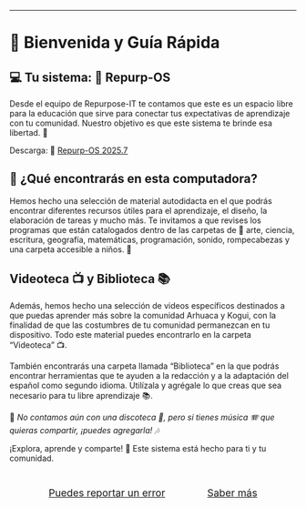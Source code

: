 
---


# 👋 Bienvenida y Guía Rápida


## 💻 Tu sistema: 🐧 Repurp-OS

Desde el equipo de Repurpose-IT te contamos que este es un espacio libre para la educación que sirve para conectar tus expectativas de aprendizaje con tu comunidad. Nuestro objetivo es que este sistema te brinde esa libertad. 🌱

:::{.btn .btn-info .btn-lg}

Descarga: 📀 [Repurp-OS 2025.7](https://drive.google.com/file/d/1wiyr61uZ7kf3UDfuCDLGUfqZ6rUPI6KI/view?usp=sharing)

:::


## 🎁 ¿Qué encontrarás en esta computadora? 

Hemos hecho una selección de material autodidacta en el que podrás encontrar diferentes recursos útiles para el aprendizaje, el diseño, la elaboración de tareas y mucho más. Te invitamos a que revises los programas que están catalogados dentro de las carpetas de 🎨 arte, ciencia, escritura, geografía, matemáticas, programación, sonido, rompecabezas y una carpeta accesible a niños. 🧩

## Videoteca 📺 y Biblioteca 📚

Además, hemos hecho una selección de videos específicos destinados a que puedas aprender más sobre la comunidad Arhuaca y Kogui, con la finalidad de que las costumbres de tu comunidad permanezcan en tu dispositivo. Todo este material puedes encontrarlo en la carpeta "Videoteca" 📺.

También encontrarás una carpeta llamada "Biblioteca" en la que podrás encontrar herramientas que te ayuden a la redacción y a la adaptación del español como segundo idioma. Utilízala y agrégale lo que creas que sea necesario para tu libre aprendizaje 📚.

🤡 _No contamos aún con una discoteca 🕺, pero si tienes música 🪗 que quieras compartir, ¡puedes agregarla! 🎶_ 

¡Explora, aprende y comparte! 🚀 Este sistema está hecho para ti y tu comunidad.

<div style="margin-top: 2em; display: flex; gap: 1.5em; justify-content: center; align-items: center;">
  <a href="https://github.com/Repurpose-IT/Repurp-OS/issues" class="btn btn-primary" target="_blank" style="font-size: 1.25em; padding: 0.75em 2em;">Puedes reportar un error</a>
  <a href="https://repurpose-it.github.io/Repurp-OS/" class="btn btn-success" target="_blank" style="font-size: 1.25em; padding: 0.75em 2em;">Saber más</a>
</div>



